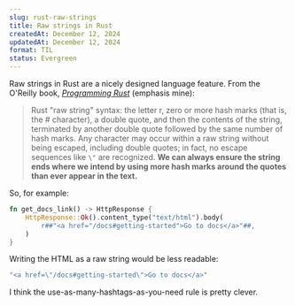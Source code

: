 ```yaml
---
slug: rust-raw-strings
title: Raw strings in Rust
createdAt: December 12, 2024
updatedAt: December 12, 2024
format: TIL
status: Evergreen
---
```


Raw strings in Rust are a nicely designed language feature. From the O'Reilly book, [_Programming Rust_](https://www.goodreads.com/book/show/25550614-programming-rust) (emphasis mine):

> Rust "raw string" syntax: the letter r, zero or more hash marks (that is, the # character), a double quote, and then the contents of the string, terminated by another double quote followed by the same number of hash marks. Any character may occur within a raw string without being escaped, including double quotes; in fact, no escape sequences like `\"` are recognized. **We can always ensure the string ends where we intend by using more hash marks around the quotes than ever appear in the text.**

So, for example:

```rs main.rs
fn get_docs_link() -> HttpResponse {
    HttpResponse::Ok().content_type("text/html").body(
        r##"<a href="/docs#getting-started">Go to docs</a>"##,
    )
}
```

Writing the HTML as a raw string would be less readable:

```rs main.rs
"<a href=\"/docs#getting-started\">Go to docs</a>"
```

I think the use-as-many-hashtags-as-you-need rule is pretty clever.
